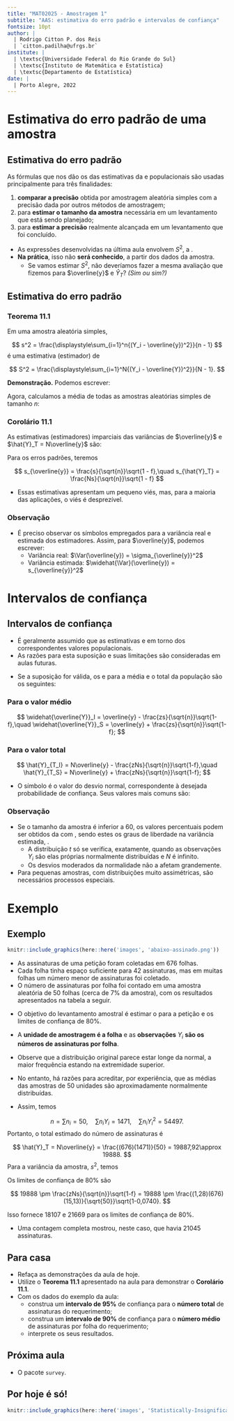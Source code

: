```yaml
---
title: "MAT02025 - Amostragem 1"
subtitle: "AAS: estimativa do erro padrão e intervalos de confiança"
fontsize: 10pt
author: |
  | Rodrigo Citton P. dos Reis
  | `citton.padilha@ufrgs.br`
institute: |
  | \textsc{Universidade Federal do Rio Grande do Sul}
  | \textsc{Instituto de Matemática e Estatística}
  | \textsc{Departamento de Estatística}
date: |
  | Porto Alegre, 2022
---
```


# Estimativa do erro padrão de uma amostra

## Estimativa do erro padrão {.allowframebreaks}

As fórmulas que nos dão os \structure{erros padrões} das estimativas da \structure{média ($\overline{y} = (1/n)\sum_{i=1}^n{Y_i}$)} e \structure{total ($\hat{Y}_T = N\overline{y}$)} populacionais são usadas principalmente para três finalidades:

1. __comparar a precisão__ obtida por amostragem aleatória simples com a precisão dada por outros métodos de amostragem;
2. para __estimar o tamanho da amostra__ necessária em um levantamento que está sendo planejado;
3. para __estimar a precisão__ realmente alcançada em um levantamento que foi concluído.

\framebreak

- As expressões desenvolvidas na última aula envolvem $S^2$, a \structure{variância da população}.
- __Na prática__, isso não __será conhecido__, \structure{mas pode ser estimado} a partir dos dados da amostra.
    + Se vamos estimar $S^2$, não deveríamos fazer a mesma avaliação\footnote{Ou seja, avaliar a imparcialidade deste estimador.} que fizemos para $\overline{y}$ e $\hat{Y}_T$? _(Sim ou sim?)_
    
## Estimativa do erro padrão {.allowframebreaks}

::: {.block}

### Teorema 11.1

Em uma amostra aleatória simples,

$$
s^2 = \frac{\displaystyle\sum_{i=1}^n{(Y_i - \overline{y})^2}}{n - 1}
$$
é uma estimativa (estimador) \structure{não enviesada} de 

$$
S^2 = \frac{\displaystyle\sum_{i=1}^N{(Y_i - \overline{Y})^2}}{N - 1}.
$$

:::

\framebreak

__Demonstração.__ Podemos escrever:

\begin{align*}
s^2 &= \frac{1}{n - 1}\sum_{i=1}^n{[(Y_i - \textcolor{red}{\overline{Y}}) - (\overline{y} - \textcolor{red}{\overline{Y}})]^2}\\
&= \frac{1}{n - 1}\left[\sum_{i=1}^n{(Y_i - \overline{Y})^2} - n(\overline{y} - \overline{Y})^2\right].
\end{align*}


<!-- ```{r, message=FALSE, echo=FALSE, out.width="50%", purl=FALSE, fig.align='right'} -->

<!-- knitr::include_graphics(here::here('images', 'quadro_verde.jpg')) -->

<!-- ``` -->

\framebreak

Agora, calculamos a média de todas as amostras aleatórias simples de tamanho $n$:

\footnotesize

\begin{align*}
\textcolor{red}{\E(s^2)} &= \E\left\{\frac{1}{n - 1}\left[\sum_{i=1}^n{(Y_i - \overline{Y})^2} - n(\overline{y} - \overline{Y})^2\right]\right\}\\
&= \frac{1}{n - 1}\left\{\textcolor{orange}{\E\left[\sum_{i=1}^n{(Y_i - \overline{Y})^2}\right]} - n\textcolor{darkpastelgreen}{\E\left[(\overline{y} - \overline{Y})^2\right]}\right\}\\
&= \frac{1}{n - 1}\left[\textcolor{orange}{\frac{n}{N}\sum_{i=1}^N{(Y_i - \overline{Y})^2}} - n\textcolor{darkpastelgreen}{\Var(\overline{y})}\right]\\
&= \frac{1}{n - 1}\left[\frac{n(N-1)}{\textcolor{black}{N}}\textcolor{black}{S^2} - \textcolor{darkpastelred}{n}\frac{\textcolor{black}{S^2}}{\textcolor{darkpastelred}{n}}\frac{(N-n)}{\textcolor{black}{N}}\right]\\
&= \frac{\textcolor{black}{S^2}}{(n - 1)\textcolor{black}{N}}[n(N - 1) - (N - n)] = \textcolor{red}{S^2}.
\end{align*}

\normalsize

\framebreak

::: {.block}

### Corolário 11.1

As estimativas (estimadores) imparciais das variâncias de $\overline{y}$ e $\hat{Y}_T = N\overline{y}$ são:

\begin{align*}
\widehat{\Var}(\overline{y}) = s_{\overline{y}}^2 = \frac{s^2}{n}\left(\frac{N-n}{N}\right) = \frac{s^2}{n}(1 - f),\\
\widehat{\Var}(\hat{Y}_T) = s_{\hat{Y}_T}^2 = \frac{N^2s^2}{n}\left(\frac{N-n}{N}\right) = \frac{N^2s^2}{n}(1 - f).
\end{align*}

Para os erros padrões, teremos

$$
s_{\overline{y}} = \frac{s}{\sqrt{n}}\sqrt{1 - f},\quad s_{\hat{Y}_T} = \frac{Ns}{\sqrt{n}}\sqrt{1 - f}
$$

- Essas estimativas apresentam um pequeno viés, mas, para a maioria das aplicações, o viés é desprezível.

:::

\framebreak

### Observação

- É preciso observar os símbolos empregados para a variância real e estimada dos estimadores. Assim, para $\overline{y}$, podemos escrever:
    + Variância real: $\Var(\overline{y}) = \sigma_{\overline{y}}^2$
    + Variância estimada: $\widehat{\Var}(\overline{y}) = s_{\overline{y}}^2$

# Intervalos de confiança

## Intervalos de confiança {.allowframebreaks}

- É geralmente assumido que as estimativas \structure{$\overline{y}$} e \structure{$\hat{Y}_T$} \structure{são normalmente distribuídas} em torno dos correspondentes valores populacionais.
- As razões para esta suposição e suas limitações são consideradas em aulas futuras.

\framebreak

- Se a suposição for válida, os \structure{limites de confiança inferior} e \structure{superior} para a média e o total da população são os seguintes:

::: {.block}

### Para o valor médio

$$
\widehat{\overline{Y}}_I = \overline{y} - \frac{zs}{\sqrt{n}}\sqrt{1-f},\quad \widehat{\overline{Y}}_S = \overline{y} + \frac{zs}{\sqrt{n}}\sqrt{1-f};
$$

:::

::: {.block}

### Para o valor total

$$
\hat{Y}_{T_I} = N\overline{y} - \frac{zNs}{\sqrt{n}}\sqrt{1-f},\quad \hat{Y}_{T_S} = N\overline{y} + \frac{zNs}{\sqrt{n}}\sqrt{1-f};
$$

:::

\framebreak

- O símbolo \structure{$z$} é o valor do desvio normal, correspondente à desejada probabilidade de confiança. Seus valores mais comuns são:

\begin{table}[]
\begin{tabular}{lccccc}
\hline
Probabilidade de confiança (\%) & 50   & 80   & 90   & 95   & 99   \\ \hline
Valor de $z$                    & 0,67 & 1,28 & 1,64 & 1,96 & 2,58 \\ \hline
\end{tabular}
\end{table}

\framebreak

### Observação

- Se o tamanho da amostra é inferior a 60, os valores percentuais podem ser obtidos da \structure{tabela $t$ de Student} com \structure{$(n-1)$ graus de liberdade}, sendo estes os graus de liberdade na variância estimada, \structure{$s^2$}.
    + A distribuição $t$ só se verifica, exatamente, quando as observações $Y_i$ são elas próprias normalmente distribuídas e $N$ é infinito.
    + Os desvios moderados da normalidade não a afetam grandemente.
- Para pequenas amostras, com distribuições muito assimétricas, são necessários processos especiais.

# Exemplo

## Exemplo {.allowframebreaks}

```r

knitr::include_graphics(here::here('images', 'abaixo-assinado.png'))

```

\small

- As assinaturas de uma petição foram coletadas em 676 folhas.
- Cada folha tinha espaço suficiente para 42 assinaturas, mas em muitas folhas um número menor de assinaturas foi coletado.
- O número de assinaturas por folha foi contado em uma amostra aleatória de 50 folhas (cerca de 7% da amostra), com os resultados apresentados na tabela a seguir.

\footnotesize

\begin{table}[]
\begin{tabular}{cc|cc}
$Y_i$ & $n_i$ & $Y_i$ & $n_i$ \\ \hline
42    & 23    & 14    & 1     \\
41    & 4     & 11    & 1     \\
36    & 1     & 10    & 1     \\
32    & 1     & 9     & 1     \\
29    & 1     & 7     & 1     \\
27    & 2     & 6     & 3     \\
23    & 1     & 5     & 2     \\
19    & 1     & 4     & 1     \\
16    & 2     & 3     & 1     \\
15    & 2     & -     & -    
\end{tabular}
\end{table}

\normalsize

\framebreak

- O objetivo do levantamento amostral é estimar o \structure{número total de assinaturas} para a petição e os limites de confiança de 80%.

- A __unidade de amostragem é a folha__ e as __observações__ $Y_i$ __são os números de assinaturas por folha__.
- Observe que a distribuição original parece estar longe da normal, a maior frequência estando na extremidade superior.
- No entanto, há razões para acreditar, por experiência, que as médias das amostras de 50 unidades são aproximadamente normalmente distribuídas.

\framebreak

- Assim, temos

$$
n = \sum{n_i} = 50,\quad \sum{n_iY_i} = 1471, \quad \sum{n_iY_i^2} = 54497.
$$
Portanto, o total estimado do número de assinaturas é

$$
\hat{Y}_T = N\overline{y} = \frac{(676)(1471)}{50} = 19887,92\approx 19888.
$$
Para a variância da amostra, $s^2$, temos

\begin{align*}
s^2 &= \frac{1}{n-1}\left[\sum{n_i(Y_i - \overline{y})^2}\right] = \frac{1}{n-1}\left[\sum{n_iY_i^2} - \frac{(\sum{n_iY_i})^2}{\sum{n_i}}\right]\\
&= \frac{1}{49}\left[54497 - \frac{(1471)^2}{50}\right] = 228,9833 \approx 229.
\end{align*}

\framebreak

Os limites de confiança de 80% são

$$
19888 \pm \frac{zNs}{\sqrt{n}}\sqrt{1-f} = 19888 \pm \frac{(1,28)(676)(15,13)}{\sqrt{50}}\sqrt{1-0,0740}.
$$

Isso fornece 18107 e 21669 para os limites de confiança de 80%\footnote{Uma estimativa mais precisa (sem considerar arrendondamentos ao longo dos cálculos) é dada por 18104 e 21672.}. 

- Uma contagem completa mostrou, neste caso, que havia 21045 assinaturas.

## Para casa

- Refaça as demonstrações da aula de hoje.
- Utilize o __Teorema 11.1__ apresentado na aula para demonstrar o __Corolário 11.1__.
- Com os dados do exemplo da aula:
    + construa um __intervalo de 95%__ de confiança para o __número total__ de assinaturas do requerimento;
    + construa um __intervalo de 90%__ de confiança para o __número médio__ de assinaturas por folha do requerimento;
    + interprete os seus resultados.

## Próxima aula

- O pacote `survey`.

## Por hoje é só!

\begin{center}
{\bf Bons estudos!}
\end{center}

```r

knitr::include_graphics(here::here('images', 'Statistically-Insignificant-girafa.jpg'))

```


